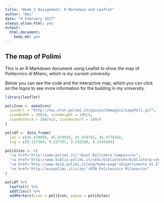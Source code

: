 ```yaml
---
title: "Week 2 Assignment: R Markdown and Leaflet"
author: "Wei"
date: "9 February 2017"
always_allow_html: yes
output: 
  html_document: 
    keep_md: yes
---
```


## The map of Polimi

This is an R Markdown document using Leaflet to show the map of Politecnico di Milano, which is my current university.

Below you can see the code and the interactive map, which you can click on the logos to see more information for the building in my university.

```r
library(leaflet)

poliIcon <- makeIcon(
  iconUrl = "http://hoc.elet.polimi.it/giovio/Immagini/LogoPoli.gif",
  iconWidth = 200/4, iconHeight = 100/4,
  iconAnchorX = 200/4/2, iconAnchorY = 100/4
)

polidf <- data.frame(
  lat = c(45.478050, 45.479595, 45.478742, 45.477929),
  lng = c(9.227369, 9.227761, 9.232390, 9.234558))

poliSites <- c(
  "<a href='http://www.polimi.it/'>East Baltimore Campus</a>",
  "<a href='http://www.biblio.polimi.it/sedi/biblioteche/biblioteca-centrale-di-architettura/'>Central Library of Architecture</a>",
  "<a href='http://www.deib.polimi.it/eng/home-page'>Dipartimento di Elettronica, Informazione e Bioingegneria</a>",
  "<a href='http://esnpolimi.it/site/'>ESN Politecnico Milano</a>"
)

polidf %>% 
  leaflet() %>%
  addTiles() %>%
  addMarkers(icon = poliIcon, popup = poliSites)


```
